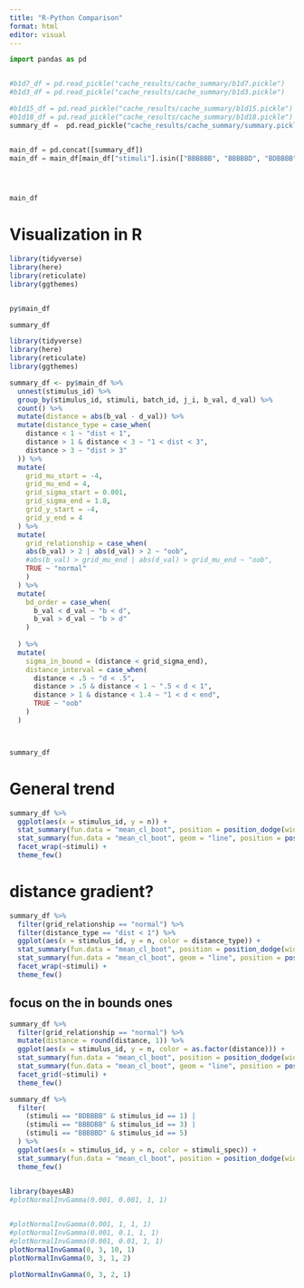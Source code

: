 ```yaml
---
title: "R-Python Comparison"
format: html
editor: visual
---
```


```python
import pandas as pd


#b1d7_df = pd.read_pickle("cache_results/cache_summary/b1d7.pickle")
#b1d3_df = pd.read_pickle("cache_results/cache_summary/b1d3.pickle")

#b1d15_df = pd.read_pickle("cache_results/cache_summary/b1d15.pickle")
#b1d18_df = pd.read_pickle("cache_results/cache_summary/b1d18.pickle")
summary_df =  pd.read_pickle("cache_results/cache_summary/summary.pickle")


main_df = pd.concat([summary_df])
main_df = main_df[main_df["stimuli"].isin(["BBBBBB", "BBBBBD", "BDBBBB", "BBBDBB"])]




main_df

```


# Visualization in R 

```R
library(tidyverse)
library(here)
library(reticulate)
library(ggthemes)


py$main_df
```

```R
summary_df

```



```R
library(tidyverse)
library(here)
library(reticulate)
library(ggthemes)

summary_df <- py$main_df %>% 
  unnest(stimulus_id) %>% 
  group_by(stimulus_id, stimuli, batch_id, j_i, b_val, d_val) %>% 
  count() %>% 
  mutate(distance = abs(b_val - d_val)) %>% 
  mutate(distance_type = case_when(
    distance < 1 ~ "dist < 1", 
    distance > 1 & distance < 3 ~ "1 < dist < 3", 
    distance > 3 ~ "dist > 3"
  )) %>% 
  mutate(
    grid_mu_start = -4, 
    grid_mu_end = 4, 
    grid_sigma_start = 0.001, 
    grid_sigma_end = 1.8,
    grid_y_start = -4, 
    grid_y_end = 4
  ) %>% 
  mutate(
    grid_relationship = case_when(
    abs(b_val) > 2 | abs(d_val) > 2 ~ "oob", 
    #abs(b_val) > grid_mu_end | abs(d_val) > grid_mu_end ~ "oob", 
    TRUE ~ "normal"
    )
  ) %>% 
  mutate(
    bd_order = case_when(
      b_val < d_val ~ "b < d", 
      b_val > d_val ~ "b > d"
    )
    
  ) %>% 
  mutate(
    sigma_in_bound = (distance < grid_sigma_end), 
    distance_interval = case_when(
      distance < .5 ~ "d < .5", 
      distance > .5 & distance < 1 ~ ".5 < d < 1", 
      distance > 1 & distance < 1.4 ~ "1 < d < end", 
      TRUE ~ "oob"
    )
  )



summary_df
```
# General trend  
  
```R
summary_df %>% 
  ggplot(aes(x = stimulus_id, y = n)) + 
  stat_summary(fun.data = "mean_cl_boot", position = position_dodge(width = .4)) + 
  stat_summary(fun.data = "mean_cl_boot", geom = "line", position = position_dodge(width = .4)) + 
  facet_wrap(~stimuli) + 
  theme_few()

```



# distance gradient?

```R


summary_df %>% 
  filter(grid_relationship == "normal") %>% 
  filter(distance_type == "dist < 1") %>% 
  ggplot(aes(x = stimulus_id, y = n, color = distance_type)) + 
  stat_summary(fun.data = "mean_cl_boot", position = position_dodge(width = .5)) + 
  stat_summary(fun.data = "mean_cl_boot", geom = "line", position = position_dodge(width = .5)) + 
  facet_wrap(~stimuli) + 
  theme_few()

```

## focus on the in bounds ones

```R

summary_df %>% 
  filter(grid_relationship == "normal") %>% 
  mutate(distance = round(distance, 1)) %>% 
  ggplot(aes(x = stimulus_id, y = n, color = as.factor(distance))) + 
  stat_summary(fun.data = "mean_cl_boot", position = position_dodge(width = .5)) + 
  stat_summary(fun.data = "mean_cl_boot", geom = "line", position = position_dodge(width = .5)) + 
  facet_grid(~stimuli) + 
  theme_few()

```



```r
summary_df %>% 
  filter(
    (stimuli == "BDBBBB" & stimulus_id == 1) | 
    (stimuli == "BBBDBB" & stimulus_id == 3) | 
    (stimuli == "BBBBBD" & stimulus_id == 5) 
  ) %>% 
  ggplot(aes(x = stimulus_id, y = n, color = stimuli_spec)) + 
  stat_summary(fun.data = "mean_cl_boot", position = position_dodge(width = .4)) + 
  theme_few()
 
```


```r
library(bayesAB)
#plotNormalInvGamma(0.001, 0.001, 1, 1)


#plotNormalInvGamma(0.001, 1, 1, 1)
#plotNormalInvGamma(0.001, 0.1, 1, 1)
#plotNormalInvGamma(0.001, 0.01, 1, 1)
plotNormalInvGamma(0, 3, 10, 1)
plotNormalInvGamma(0, 3, 1, 2)

plotNormalInvGamma(0, 3, 2, 1)



```

